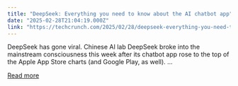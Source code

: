 ```yaml
---
title: "DeepSeek: Everything you need to know about the AI chatbot app"
date: "2025-02-28T21:04:19.000Z"
link: "https://techcrunch.com/2025/02/28/deepseek-everything-you-need-to-know-about-the-ai-chatbot-app/"
---
```


DeepSeek has gone viral. Chinese AI lab DeepSeek broke into the mainstream consciousness this week after&#160;its chatbot app rose to the top of the Apple App Store charts (and Google Play, as well). ...

[Read more](https://techcrunch.com/2025/02/28/deepseek-everything-you-need-to-know-about-the-ai-chatbot-app/)
